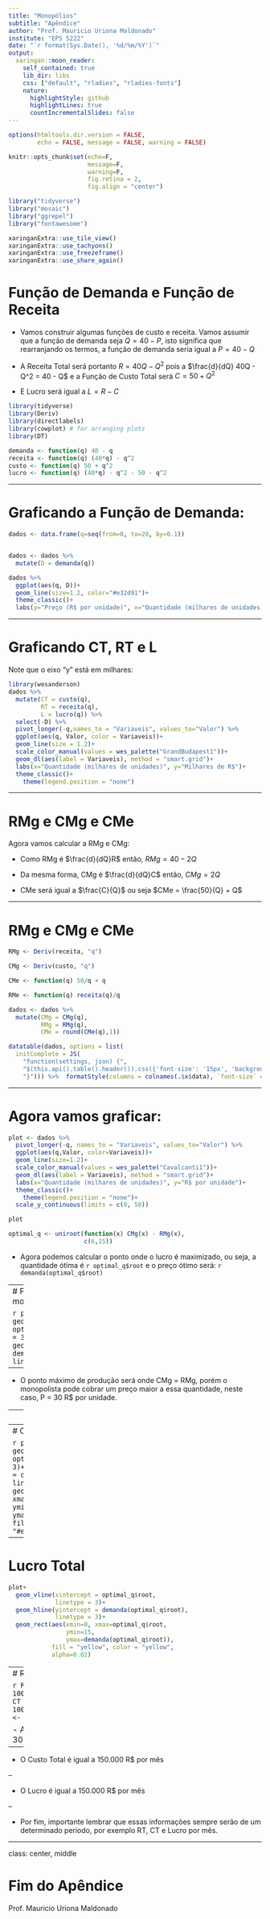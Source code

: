 ```yaml
---
title: "Monopólios"
subtitle: "Apêndice"
author: "Prof. Mauricio Uriona Maldonado"
institute: "EPS 5222"
date: "`r format(Sys.Date(), '%d/%m/%Y')`"
output:
  xaringan::moon_reader:
    self_contained: true
    lib_dir: libs
    css: ["default", "rladies", "rladies-fonts"]
    nature:
      highlightStyle: github
      highlightLines: true
      countIncrementalSlides: false
---
```



```r
options(htmltools.dir.version = FALSE,
        echo = FALSE, message = FALSE, warning = FALSE)

knitr::opts_chunk$set(echo=F,
                      message=F,
                      warning=F,
                      fig.retina = 2,
                      fig.align = "center")

```

```r
library("tidyverse")
library("mosaic")
library("ggrepel")
library("fontawesome")

xaringanExtra::use_tile_view()
xaringanExtra::use_tachyons()
xaringanExtra::use_freezeframe()
xaringanExtra::use_share_again()
```

# Função de Demanda e Função de Receita

- Vamos construir algumas funções de custo e receita. Vamos assumir que a função de demanda seja $Q = 40 - P$, isto significa que rearranjando os termos, a função de demanda seria igual a $P = 40 - Q$

- A Receita Total será portanto $R = 40Q - Q^2$ pois a  $\frac{d}{dQ} 40Q - Q^2 = 40 - Q$ e a Função de Custo Total será $C = 50 + Q^2$

- E Lucro será igual a $L = R - C$

```r
library(tidyverse)
library(Deriv)
library(directlabels)
library(cowplot) # for arranging plots
library(DT)

demanda <- function(q) 40 - q
receita <- function(q) (40*q) - q^2
custo <- function(q) 50 + q^2
lucro <- function(q) (40*q) - q^2 - 50 - q^2

```

---

# Graficando a Função de Demanda:

```r

dados <- data.frame(q=seq(from=0, to=20, by=0.1))


dados <- dados %>% 
  mutate(D = demanda(q)) 

dados %>% 
  ggplot(aes(q, D))+
  geom_line(size=1.2, color="#e32d91")+
  theme_classic()+
  labs(y="Preço (R$ por unidade)", x="Quantidade (milhares de unidades)")

```

---

# Graficando CT, RT e L 

Note que o eixo "y" está em milhares:

```r
library(wesanderson)
dados %>% 
  mutate(CT = custo(q),
         RT = receita(q),
         L = lucro(q)) %>% 
  select(-D) %>% 
  pivot_longer(-q,names_to = "Variaveis", values_to="Valor") %>% 
  ggplot(aes(q, Valor, color = Variaveis))+
  geom_line(size = 1.2)+
  scale_color_manual(values = wes_palette("GrandBudapest1"))+
  geom_dl(aes(label = Variaveis), method = "smart.grid")+
  labs(x="Quantidade (milhares de unidades)", y="Milhares de R$")+
  theme_classic()+
    theme(legend.position = "none")
```

---

# RMg e CMg e CMe

Agora vamos calcular a RMg e CMg:

- Como RMg é $\frac{d}{dQ}R$ então, $RMg = 40 - 2Q$

- Da mesma forma, CMg é $\frac{d}{dQ}C$ então, $CMg = 2Q$

- CMe será igual a $\frac{C}{Q}$  ou seja $CMe = \frac{50}{Q} + Q$

---

# RMg e CMg e CMe

```r
RMg <- Deriv(receita, "q")

CMg <- Deriv(custo, "q")

CMe <- function(q) 50/q + q

RMe <- function(q) receita(q)/q

dados <- dados %>% 
  mutate(CMg = CMg(q),
         RMg = RMg(q),
         CMe = round(CMe(q),1)) 

datatable(dados, options = list(
  initComplete = JS(
    "function(settings, json) {",
    "$(this.api().table().header()).css({'font-size': '15px', 'background-color': '#d32e91', 'color': '#fff'});",
    "}"))) %>%  formatStyle(columns = colnames(.$x$data), `font-size` = '12px')
```

---

# Agora vamos graficar:

```r

plot <- dados %>% 
  pivot_longer(-q, names_to = "Variaveis", values_to="Valor") %>% 
  ggplot(aes(q,Valor, color=Variaveis))+
  geom_line(size=1.2)+
  scale_color_manual(values = wes_palette("Cavalcanti1"))+
  geom_dl(aes(label = Variaveis), method = "smart.grid")+
  labs(x="Quantidade (milhares de unidades)", y="R$ por unidade")+
  theme_classic()+
    theme(legend.position = "none")+
  scale_y_continuous(limits = c(0, 50))

plot
```

```r

optimal_q <- uniroot(function(x) CMg(x) - RMg(x), 
                     c(6,15))
```

- Agora podemos calcular o ponto onde o lucro é maximizado, ou seja, a quantidade ótima é `r optimal_q$root` e o preço ótimo será: `r demanda(optimal_q$root)`

---
# Ponto ótimo para o monopolista

```r
plot +
  geom_vline(xintercept = optimal_q$root,
             linetype = 3)+
  geom_hline(yintercept = demanda(optimal_q$root),
             linetype = 3)
```
--

- O ponto máximo de produção será onde CMg = RMg, porém o monopolista pode cobrar um preço maior a essa quantidade, neste caso, P = 30 R$ por unidade.

---
# Receita Total

```r
plot +
  geom_vline(xintercept = optimal_q$root,
             linetype = 3)+
  geom_hline(yintercept = demanda(optimal_q$root),
             linetype = 3)+
  geom_rect(aes(xmin=0, xmax=optimal_q$root, 
                ymin=0, 
                ymax=demanda(optimal_q$root)),
            fill = "blue", color = "blue",
            alpha=0.02)
```

---
# Custo Total

```r
plot +
  geom_vline(xintercept = optimal_q$root,
             linetype = 3)+
  geom_hline(yintercept = demanda(optimal_q$root),
             linetype = 3)+
  geom_rect(aes(xmin=0, xmax=optimal_q$root, 
                ymin=0, 
                ymax=CMe(optimal_q$root)),
            fill = "#e32d91", color = "#e32d91",
            alpha=0.02)
```

---

# Lucro Total


```r

plot+
  geom_vline(xintercept = optimal_q$root,
             linetype = 3)+
  geom_hline(yintercept = demanda(optimal_q$root),
             linetype = 3)+
  geom_rect(aes(xmin=0, xmax=optimal_q$root, 
                ymin=15, 
                ymax=demanda(optimal_q$root)),
            fill = "yellow", color = "yellow",
            alpha=0.02)
```

---
# RT, CT, e L

```r
RT <- 1000*receita(optimal_q$root)
CT <- 1000*custo(optimal_q$root)
L <- RT - CT
```

- A Receita Total é igual a 300.000 R$ por mês

--

- O Custo Total é igual a 150.000 R$ por mês

--

- O Lucro é igual a 150.000 R$ por mês

--

- Por fim, importante lembrar que essas informações sempre serão de um determinado periodo, por exemplo RT, CT e Lucro por mês.

---

class: center, middle

# Fim do Apêndice

Prof. Mauricio Uriona Maldonado
